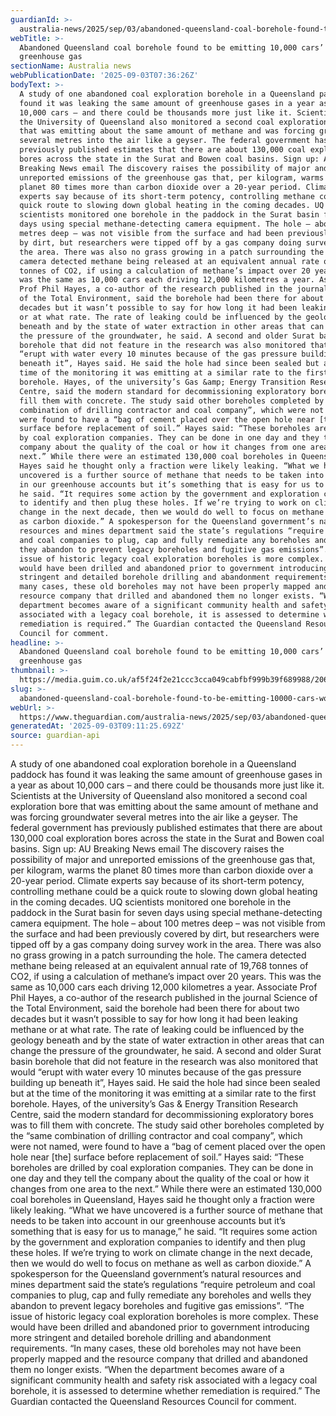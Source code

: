 ```yaml
---
guardianId: >-
  australia-news/2025/sep/03/abandoned-queensland-coal-borehole-found-to-be-emitting-10000-cars-worth-of-greenhouse-gas
webTitle: >-
  Abandoned Queensland coal borehole found to be emitting 10,000 cars’ worth of
  greenhouse gas
sectionName: Australia news
webPublicationDate: '2025-09-03T07:36:26Z'
bodyText: >-
  A study of one abandoned coal exploration borehole in a Queensland paddock has
  found it was leaking the same amount of greenhouse gases in a year as about
  10,000 cars – and there could be thousands more just like it. Scientists at
  the University of Queensland also monitored a second coal exploration bore
  that was emitting about the same amount of methane and was forcing groundwater
  several metres into the air like a geyser. The federal government has
  previously published estimates that there are about 130,000 coal exploration
  bores across the state in the Surat and Bowen coal basins. Sign up: AU
  Breaking News email The discovery raises the possibility of major and
  unreported emissions of the greenhouse gas that, per kilogram, warms the
  planet 80 times more than carbon dioxide over a 20-year period. Climate
  experts say because of its short-term potency, controlling methane could be a
  quick route to slowing down global heating in the coming decades. UQ
  scientists monitored one borehole in the paddock in the Surat basin for seven
  days using special methane-detecting camera equipment. The hole – about 100
  metres deep – was not visible from the surface and had been previously covered
  by dirt, but researchers were tipped off by a gas company doing survey work in
  the area. There was also no grass growing in a patch surrounding the hole. The
  camera detected methane being released at an equivalent annual rate of 19,768
  tonnes of CO2, if using a calculation of methane’s impact over 20 years. This
  was the same as 10,000 cars each driving 12,000 kilometres a year. Associate
  Prof Phil Hayes, a co-author of the research published in the journal Science
  of the Total Environment, said the borehole had been there for about two
  decades but it wasn’t possible to say for how long it had been leaking methane
  or at what rate. The rate of leaking could be influenced by the geology
  beneath and by the state of water extraction in other areas that can change
  the pressure of the groundwater, he said. A second and older Surat basin
  borehole that did not feature in the research was also monitored that would
  “erupt with water every 10 minutes because of the gas pressure building up
  beneath it”, Hayes said. He said the hole had since been sealed but at the
  time of the monitoring it was emitting at a similar rate to the first
  borehole. Hayes, of the university’s Gas &amp; Energy Transition Research
  Centre, said the modern standard for decommissioning exploratory bores was to
  fill them with concrete. The study said other boreholes completed by the “same
  combination of drilling contractor and coal company”, which were not named,
  were found to have a “bag of cement placed over the open hole near [the]
  surface before replacement of soil.” Hayes said: “These boreholes are drilled
  by coal exploration companies. They can be done in one day and they tell the
  company about the quality of the coal or how it changes from one area to the
  next.” While there were an estimated 130,000 coal boreholes in Queensland,
  Hayes said he thought only a fraction were likely leaking. “What we have
  uncovered is a further source of methane that needs to be taken into account
  in our greenhouse accounts but it’s something that is easy for us to manage,”
  he said. “It requires some action by the government and exploration companies
  to identify and then plug these holes. If we’re trying to work on climate
  change in the next decade, then we would do well to focus on methane as well
  as carbon dioxide.” A spokesperson for the Queensland government’s natural
  resources and mines department said the state’s regulations “require petroleum
  and coal companies to plug, cap and fully remediate any boreholes and wells
  they abandon to prevent legacy boreholes and fugitive gas emissions”. “The
  issue of historic legacy coal exploration boreholes is more complex. These
  would have been drilled and abandoned prior to government introducing more
  stringent and detailed borehole drilling and abandonment requirements. “In
  many cases, these old boreholes may not have been properly mapped and the
  resource company that drilled and abandoned them no longer exists. “When the
  department becomes aware of a significant community health and safety risk
  associated with a legacy coal borehole, it is assessed to determine whether
  remediation is required.” The Guardian contacted the Queensland Resources
  Council for comment.
headline: >-
  Abandoned Queensland coal borehole found to be emitting 10,000 cars’ worth of
  greenhouse gas
thumbnail: >-
  https://media.guim.co.uk/af5f24f2e21ccc3cca049cabfbf999b39f689988/206_0_5000_4000/500.jpg
slug: >-
  abandoned-queensland-coal-borehole-found-to-be-emitting-10000-cars-worth-of-greenhouse-gas
webUrl: >-
  https://www.theguardian.com/australia-news/2025/sep/03/abandoned-queensland-coal-borehole-found-to-be-emitting-10000-cars-worth-of-greenhouse-gas
generatedAt: '2025-09-03T09:11:25.692Z'
source: guardian-api
---
```

A study of one abandoned coal exploration borehole in a Queensland paddock has found it was leaking the same amount of greenhouse gases in a year as about 10,000 cars – and there could be thousands more just like it. Scientists at the University of Queensland also monitored a second coal exploration bore that was emitting about the same amount of methane and was forcing groundwater several metres into the air like a geyser. The federal government has previously published estimates that there are about 130,000 coal exploration bores across the state in the Surat and Bowen coal basins. Sign up: AU Breaking News email The discovery raises the possibility of major and unreported emissions of the greenhouse gas that, per kilogram, warms the planet 80 times more than carbon dioxide over a 20-year period. Climate experts say because of its short-term potency, controlling methane could be a quick route to slowing down global heating in the coming decades. UQ scientists monitored one borehole in the paddock in the Surat basin for seven days using special methane-detecting camera equipment. The hole – about 100 metres deep – was not visible from the surface and had been previously covered by dirt, but researchers were tipped off by a gas company doing survey work in the area. There was also no grass growing in a patch surrounding the hole. The camera detected methane being released at an equivalent annual rate of 19,768 tonnes of CO2, if using a calculation of methane’s impact over 20 years. This was the same as 10,000 cars each driving 12,000 kilometres a year. Associate Prof Phil Hayes, a co-author of the research published in the journal Science of the Total Environment, said the borehole had been there for about two decades but it wasn’t possible to say for how long it had been leaking methane or at what rate. The rate of leaking could be influenced by the geology beneath and by the state of water extraction in other areas that can change the pressure of the groundwater, he said. A second and older Surat basin borehole that did not feature in the research was also monitored that would “erupt with water every 10 minutes because of the gas pressure building up beneath it”, Hayes said. He said the hole had since been sealed but at the time of the monitoring it was emitting at a similar rate to the first borehole. Hayes, of the university’s Gas &amp; Energy Transition Research Centre, said the modern standard for decommissioning exploratory bores was to fill them with concrete. The study said other boreholes completed by the “same combination of drilling contractor and coal company”, which were not named, were found to have a “bag of cement placed over the open hole near [the] surface before replacement of soil.” Hayes said: “These boreholes are drilled by coal exploration companies. They can be done in one day and they tell the company about the quality of the coal or how it changes from one area to the next.” While there were an estimated 130,000 coal boreholes in Queensland, Hayes said he thought only a fraction were likely leaking. “What we have uncovered is a further source of methane that needs to be taken into account in our greenhouse accounts but it’s something that is easy for us to manage,” he said. “It requires some action by the government and exploration companies to identify and then plug these holes. If we’re trying to work on climate change in the next decade, then we would do well to focus on methane as well as carbon dioxide.” A spokesperson for the Queensland government’s natural resources and mines department said the state’s regulations “require petroleum and coal companies to plug, cap and fully remediate any boreholes and wells they abandon to prevent legacy boreholes and fugitive gas emissions”. “The issue of historic legacy coal exploration boreholes is more complex. These would have been drilled and abandoned prior to government introducing more stringent and detailed borehole drilling and abandonment requirements. “In many cases, these old boreholes may not have been properly mapped and the resource company that drilled and abandoned them no longer exists. “When the department becomes aware of a significant community health and safety risk associated with a legacy coal borehole, it is assessed to determine whether remediation is required.” The Guardian contacted the Queensland Resources Council for comment.
